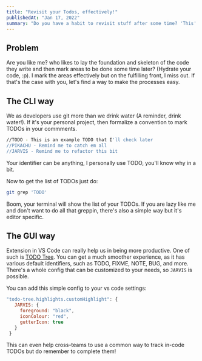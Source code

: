 ```yaml
---
title: "Revisit your Todos, effectively!"
publishedAt: "Jan 17, 2022"
summary: "Do you have a habit to revisit stuff after some time? 'This' will help you to keep track of your TODOs and be more reliable and productive!"
---
```


## Problem

Are you like me? who likes to lay the foundation and skeleton of the code they write and then mark areas to be done some time later? (Hydrate your code, :p).
I mark the areas effectively but on the fulfilling front, I miss out. If that's the case with you, let's find a way to make the processes easy.

## The CLI way

We as developers use git more than we drink water (A reminder, drink water!). If it's your personal project, then formalize a convention to mark
TODOs in your commments.

```bash
//TODO - This is an example TODO that I'll check later
//PIKACHU - Remind me to catch em all
//JARVIS - Remind me to refactor this bit
```

Your identifier can be anything, I personally use TODO, you'll know why in a bit.

Now to get the list of TODOs just do:

```bash
git grep 'TODO'
```

Boom, your terminal will show the list of your TODOs.
If you are lazy like me and don't want to do all that greppin, there's also a simple way but
it's editor specific.

## The GUI way

Extension in VS Code can really help us in being more productive. One of such is [TODO Tree](https://marketplace.visualstudio.com/items?itemName=Gruntfuggly.todo-tree).
You can get a much smoother experience, as it has various default identifiers, such as TODO, FIXME, NOTE, BUG, and more. There's a whole config that can be customized
to your needs, so `JARVIS` is possible.

You can add this simple config to your vs code settings:

```js
"todo-tree.highlights.customHighlight": {
   JARVIS: {
     foreground: "black",
     iconColour: "red",
     gutterIcon: true
   }
 }
```

This can even help cross-teams to use a common way to track in-code TODOs but do remember to
complete them!
